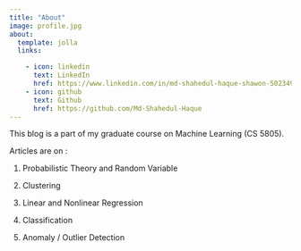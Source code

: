 ```yaml
---
title: "About"
image: profile.jpg
about:
  template: jolla
  links:

    - icon: linkedin
      text: LinkedIn
      href: https://www.linkedin.com/in/md-shahedul-haque-shawon-5023491b7/
    - icon: github
      text: Github
      href: https://github.com/Md-Shahedul-Haque
---
```


This blog is a part of my graduate course on Machine Learning (CS 5805).

Articles are on :

1.  Probabilistic Theory and Random Variable

2.  Clustering

3.  Linear and Nonlinear Regression

4.  Classification

5.  Anomaly / Outlier Detection
